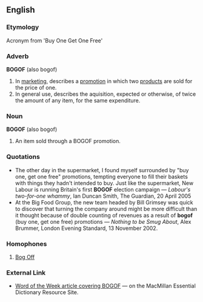 ==English==
===Etymology===
Acronym from 'Buy One Get One Free'
===Adverb===
'''BOGOF''' (also bogof)
# In [[marketing]], describes a [[promotion]] in which two [[products]] are sold for the price of one.
# In general use, describes the aquisition, expected or otherwise, of twice the amount of any item, for the same expenditure.

===Noun===
'''BOGOF''' (also bogof)
# An item sold through a BOGOF promotion.

===Quotations===
*The other day in the supermarket, I found myself surrounded by "buy one, get one free" promotions, tempting everyone to fill their baskets with things they hadn't intended to buy. Just like the supermarket, New Labour is running Britain's first '''BOGOF''' election campaign &mdash; ''Labour's two-for-one whammy'', Ian Duncan Smith, The Guardian, 20 April 2005
*At the Big Food Group, the new team headed by Bill Grimsey was quick to discover that turning the company around might be more difficult than it thought because of double counting of revenues as a result of '''bogof''' (buy one, get one free) promotions &mdash; ''Nothing to be Smug About'', Alex Brummer, London Evening Standard, 13 November 2002.
===Homophones===
# [[Bog Off]]
===External Link===
*[http://www.macmillandictionary.com/essential/resources/new-030512-BOGOF.htm Word of the Week article covering BOGOF] &mdash; on the MacMillan Essential Dictionary Resource Site.